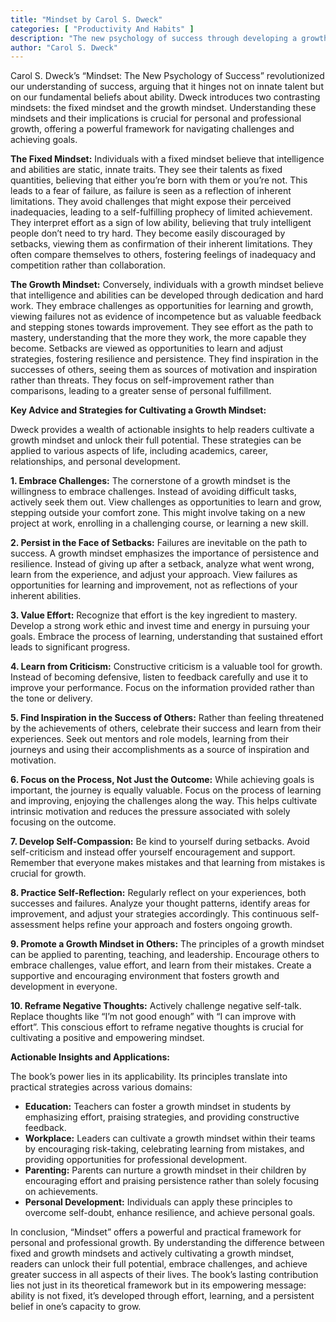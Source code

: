 ```yaml
---
title: "Mindset by Carol S. Dweck"
categories: [ "Productivity And Habits" ]
description: "The new psychology of success through developing a growth mindset"
author: "Carol S. Dweck"
---
```

Carol S. Dweck's "Mindset: The New Psychology of Success" revolutionized our understanding of success, arguing that it hinges not on innate talent but on our fundamental beliefs about ability.  Dweck introduces two contrasting mindsets: the fixed mindset and the growth mindset.  Understanding these mindsets and their implications is crucial for personal and professional growth, offering a powerful framework for navigating challenges and achieving goals.

**The Fixed Mindset:** Individuals with a fixed mindset believe that intelligence and abilities are static, innate traits. They see their talents as fixed quantities, believing that either you're born with them or you're not. This leads to a fear of failure, as failure is seen as a reflection of inherent limitations.  They avoid challenges that might expose their perceived inadequacies, leading to a self-fulfilling prophecy of limited achievement.  They interpret effort as a sign of low ability, believing that truly intelligent people don't need to try hard.  They become easily discouraged by setbacks, viewing them as confirmation of their inherent limitations. They often compare themselves to others, fostering feelings of inadequacy and competition rather than collaboration.

**The Growth Mindset:** Conversely, individuals with a growth mindset believe that intelligence and abilities can be developed through dedication and hard work. They embrace challenges as opportunities for learning and growth, viewing failures not as evidence of incompetence but as valuable feedback and stepping stones towards improvement.  They see effort as the path to mastery, understanding that the more they work, the more capable they become. Setbacks are viewed as opportunities to learn and adjust strategies, fostering resilience and persistence.  They find inspiration in the successes of others, seeing them as sources of motivation and inspiration rather than threats.  They focus on self-improvement rather than comparisons, leading to a greater sense of personal fulfillment.


**Key Advice and Strategies for Cultivating a Growth Mindset:**

Dweck provides a wealth of actionable insights to help readers cultivate a growth mindset and unlock their full potential.  These strategies can be applied to various aspects of life, including academics, career, relationships, and personal development.

**1. Embrace Challenges:**  The cornerstone of a growth mindset is the willingness to embrace challenges.  Instead of avoiding difficult tasks, actively seek them out.  View challenges as opportunities to learn and grow, stepping outside your comfort zone.  This might involve taking on a new project at work, enrolling in a challenging course, or learning a new skill.

**2. Persist in the Face of Setbacks:** Failures are inevitable on the path to success.  A growth mindset emphasizes the importance of persistence and resilience.  Instead of giving up after a setback, analyze what went wrong, learn from the experience, and adjust your approach.  View failures as opportunities for learning and improvement, not as reflections of your inherent abilities.

**3. Value Effort:**  Recognize that effort is the key ingredient to mastery.  Develop a strong work ethic and invest time and energy in pursuing your goals.  Embrace the process of learning, understanding that sustained effort leads to significant progress.

**4. Learn from Criticism:**  Constructive criticism is a valuable tool for growth.  Instead of becoming defensive, listen to feedback carefully and use it to improve your performance.  Focus on the information provided rather than the tone or delivery.

**5. Find Inspiration in the Success of Others:**  Rather than feeling threatened by the achievements of others, celebrate their success and learn from their experiences.  Seek out mentors and role models, learning from their journeys and using their accomplishments as a source of inspiration and motivation.

**6. Focus on the Process, Not Just the Outcome:**  While achieving goals is important, the journey is equally valuable.  Focus on the process of learning and improving, enjoying the challenges along the way.  This helps cultivate intrinsic motivation and reduces the pressure associated with solely focusing on the outcome.

**7. Develop Self-Compassion:**  Be kind to yourself during setbacks.  Avoid self-criticism and instead offer yourself encouragement and support.  Remember that everyone makes mistakes and that learning from mistakes is crucial for growth.

**8. Practice Self-Reflection:** Regularly reflect on your experiences, both successes and failures.  Analyze your thought patterns, identify areas for improvement, and adjust your strategies accordingly. This continuous self-assessment helps refine your approach and fosters ongoing growth.

**9.  Promote a Growth Mindset in Others:**  The principles of a growth mindset can be applied to parenting, teaching, and leadership.  Encourage others to embrace challenges, value effort, and learn from their mistakes.  Create a supportive and encouraging environment that fosters growth and development in everyone.

**10. Reframe Negative Thoughts:**  Actively challenge negative self-talk.  Replace thoughts like "I'm not good enough" with "I can improve with effort".  This conscious effort to reframe negative thoughts is crucial for cultivating a positive and empowering mindset.


**Actionable Insights and Applications:**

The book's power lies in its applicability.  Its principles translate into practical strategies across various domains:

* **Education:** Teachers can foster a growth mindset in students by emphasizing effort, praising strategies, and providing constructive feedback.
* **Workplace:** Leaders can cultivate a growth mindset within their teams by encouraging risk-taking, celebrating learning from mistakes, and providing opportunities for professional development.
* **Parenting:** Parents can nurture a growth mindset in their children by encouraging effort and praising persistence rather than solely focusing on achievements.
* **Personal Development:** Individuals can apply these principles to overcome self-doubt, enhance resilience, and achieve personal goals.


In conclusion, "Mindset" offers a powerful and practical framework for personal and professional growth. By understanding the difference between fixed and growth mindsets and actively cultivating a growth mindset, readers can unlock their full potential, embrace challenges, and achieve greater success in all aspects of their lives. The book's lasting contribution lies not just in its theoretical framework but in its empowering message: ability is not fixed, it's developed through effort, learning, and a persistent belief in one's capacity to grow.

